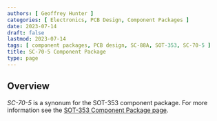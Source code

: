 ```yaml
---
authors: [ Geoffrey Hunter ]
categories: [ Electronics, PCB Design, Component Packages ]
date: 2023-07-14
draft: false
lastmod: 2023-07-14
tags: [ component packages, PCB design, SC-88A, SOT-353, SC-70-5 ]
title: SC-70-5 Component Package
type: page
---
```


## Overview

_SC-70-5_ is a synonum for the SOT-353 component package. For more information see the [SOT-353 Component Package page](/pcb-design/component-packages/sod-353-component-package/).
